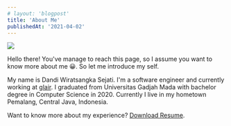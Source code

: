 ```yaml
---
# layout: 'blogpost'
title: 'About Me'
publishedAt: '2021-04-02'
---
```


<div className="flex flex-col md:flex-row">
  <div>
    <Image width={150} height={150} src="/images/avatar.jpg" layout="fixed" />
  </div>
  <div className="my-3 mx-3" />
  <div>
    <p>
      Hello there! You've manage to reach this page, so I assume you want to
      know more about me 😀. So let me introduce my self.
    </p>
    <p>
      My name is Dandi Wiratsangka Sejati. I'm a software engineer and currently
      working at <a href="https://glair.ai">glair</a>. I graduated from
      Universitas Gadjah Mada with bachelor degree in Computer Science in 2020.
      Currently I live in my hometown Pemalang, Central Java, Indonesia.
    </p>
  </div>
</div>

Want to know more about my experience? [Download Resume](/resume.pdf).
